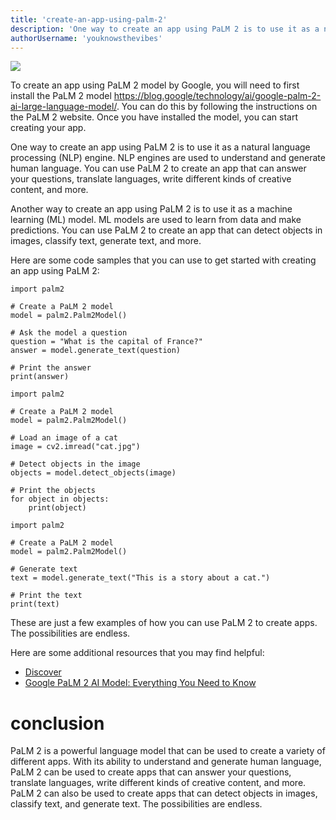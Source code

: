 ```yaml
---
title: 'create-an-app-using-palm-2'
description: 'One way to create an app using PaLM 2 is to use it as a natural language processing (NLP) engine. NLP engines are used to understand and generate human language. You can use PaLM 2 to create an app that can answer your questions, translate languages, write different kinds of creative content, and more.'
authorUsername: 'youknowsthevibes'
---
```

<Img src="https://beebom.com/wp-content/uploads/2023/05/a-4.jpg?quality=75&strip=all"/>

To create an app using PaLM 2 model by Google, you will need to first install the PaLM 2 model https://blog.google/technology/ai/google-palm-2-ai-large-language-model/. You can do this by following the instructions on the PaLM 2 website. Once you have installed the model, you can start creating your app.

One way to create an app using PaLM 2 is to use it as a natural language processing (NLP) engine. NLP engines are used to understand and generate human language. You can use PaLM 2 to create an app that can answer your questions, translate languages, write different kinds of creative content, and more.

Another way to create an app using PaLM 2 is to use it as a machine learning (ML) model. ML models are used to learn from data and make predictions. You can use PaLM 2 to create an app that can detect objects in images, classify text, generate text, and more.

Here are some code samples that you can use to get started with creating an app using PaLM 2:

```
import palm2

# Create a PaLM 2 model
model = palm2.Palm2Model()

# Ask the model a question
question = "What is the capital of France?"
answer = model.generate_text(question)

# Print the answer
print(answer)
```

```
import palm2

# Create a PaLM 2 model
model = palm2.Palm2Model()

# Load an image of a cat
image = cv2.imread("cat.jpg")

# Detect objects in the image
objects = model.detect_objects(image)

# Print the objects
for object in objects:
    print(object)
```

```
import palm2

# Create a PaLM 2 model
model = palm2.Palm2Model()

# Generate text
text = model.generate_text("This is a story about a cat.")

# Print the text
print(text)
```

These are just a few examples of how you can use PaLM 2 to create apps. The possibilities are endless.

Here are some additional resources that you may find helpful:

* [Discover](https://ai.google/discover/palm2/)
* [Google PaLM 2 AI Model: Everything You Need to Know](https://beebom.com/google-palm-2-ai-model/)

# conclusion
PaLM 2 is a powerful language model that can be used to create a variety of different apps. With its ability to understand and generate human language, PaLM 2 can be used to create apps that can answer your questions, translate languages, write different kinds of creative content, and more. PaLM 2 can also be used to create apps that can detect objects in images, classify text, and generate text. The possibilities are endless.
